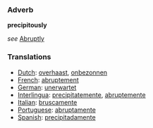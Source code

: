 ===Adverb===

'''precipitously'''

''see'' [[Abruptly]]

===Translations===
*[[Dutch]]: [[overhaast]], [[onbezonnen]]
*[[French]]: [[abruptement]]
*[[German]]: [[unerwartet]]
*[[Interlingua]]: [[precipitatemente]], [[abruptemente]]
*[[Italian]]: [[bruscamente]]
*[[Portuguese]]: [[abruptamente]]
*[[Spanish]]: [[precipitadamente]]